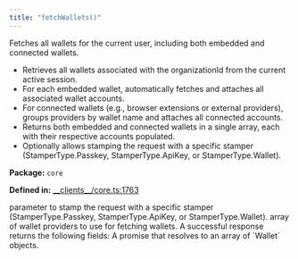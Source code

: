 ```yaml
---
title: "fetchWallets()"
---
```



<H3Bordered text="Overview" />

Fetches all wallets for the current user, including both embedded and connected wallets.

<ul>
  <li>Retrieves all wallets associated with the organizationId from the current active session.</li>
  <li>For each embedded wallet, automatically fetches and attaches all associated wallet accounts.</li>
  <li>For connected wallets (e.g., browser extensions or external providers), groups providers by wallet name and attaches all connected accounts.</li>
  <li>Returns both embedded and connected wallets in a single array, each with their respective accounts populated.</li>
  <li>Optionally allows stamping the request with a specific stamper (StamperType.Passkey, StamperType.ApiKey, or StamperType.Wallet).</li>
</ul>

<p><strong>Package:</strong> <code>core</code></p>

<p><strong>Defined in:</strong> <a href="https://github.com/tkhq/sdk/blob/main/packages/core/src/__clients__/core.ts#L1763">__clients__/core.ts:1763</a></p>

<H3Bordered text="Parameters" />

<ParamField body="params" type='FetchWalletsParams' required={false} >
  <Expandable title="params details">
    <NestedParam parentKey="params" childKey="stampWith" type='StamperType' required={false}>
parameter to stamp the request with a specific stamper (StamperType.Passkey, StamperType.ApiKey, or StamperType.Wallet).
</NestedParam>
    <NestedParam parentKey="params" childKey="walletProviders" type='WalletProvider[]' required={false}>
array of wallet providers to use for fetching wallets.
</NestedParam>
  </Expandable>
</ParamField>

<H3Bordered text="Response" />
A successful response returns the following fields:

<ResponseField name="returns" type="Wallet[]" required={true} >
  A promise that resolves to an array of `Wallet` objects.
</ResponseField>
